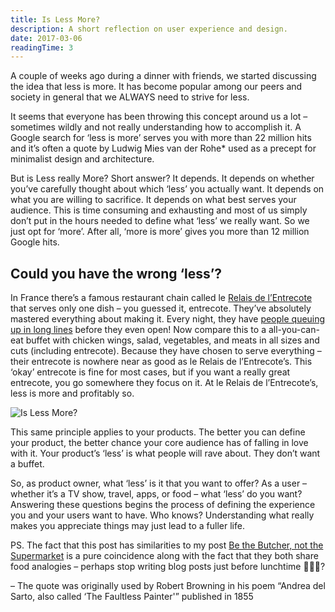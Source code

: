 ```yaml
---
title: Is Less More?
description: A short reflection on user experience and design.
date: 2017-03-06
readingTime: 3
---
```


A couple of weeks ago during a dinner with friends, we started discussing the idea that less is more. It has become popular among our peers and society in general that we ALWAYS need to strive for less.

It seems that everyone has been throwing this concept around us a lot &#8211; sometimes wildly and not really understanding how to accomplish it. A Google search for ‘less is more’ serves you with more than 22 million hits and it’s often a quote by Ludwig Mies van der Rohe\* used as a precept for minimalist design and architecture.

But is Less really More? Short answer? It depends. It depends on whether you’ve carefully thought about which ‘less’ you actually want. It depends on what you are willing to sacrifice. It depends on what best serves your audience. This is time consuming and exhausting and most of us simply don’t put in the hours needed to define what ‘less’ we really want. So we just opt for ‘more’. After all, ‘more is more’ gives you more than 12 million Google hits.

## Could you have the wrong ‘less’?

In France there’s a famous restaurant chain called le <a href="https://relaisennr.cluster011.ovh.net/?lang=en" target="_blank">Relais de l’Entrecote</a> that serves only one dish &#8211; you guessed it, entrecote. They’ve absolutely mastered everything about making it. Every night, they have <a href="http://www.sugarednspiced.com/paris-le-relais-de-lentrecote/" target="_blank">people queuing up in long lines</a> before they even open! Now compare this to a all-you-can-eat buffet with chicken wings, salad, vegetables, and meats in all sizes and cuts (including entrecote). Because they have chosen to serve everything &#8211; their entrecote is nowhere near as good as le Relais de l’Entrecote’s. This ‘okay’ entrecote is fine for most cases, but if you want a really great entrecote, you go somewhere they focus on it. At le Relais de l’Entrecote’s, less is more and profitably so.

![Is Less More?](islessmore.png)

This same principle applies to your products. The better you can define your product, the better chance your core audience has of falling in love with it. Your product’s ‘less’ is what people will rave about. They don’t want a buffet.

So, as product owner, what ‘less’ is it that you want to offer? As a user &#8211; whether it’s a TV show, travel, apps, or food &#8211; what ‘less’ do you want? Answering these questions begins the process of defining the experience you and your users want to have. Who knows? Understanding what really makes you appreciate things may just lead to a fuller life.

PS. The fact that this post has similarities to my post <a href="https://antonsten.com/be-the-butcher-not-the-supermarket/" target="_blank">Be the Butcher, not the Supermarket</a> is a pure coincidence along with the fact that they both share food analogies &#8211; perhaps stop writing blog posts just before lunchtime 🥙🍴🤔?

&#8211; The quote was originally used by Robert Browning in his poem &#8220;Andrea del Sarto, also called &#8216;The Faultless Painter'&#8221; published in 1855